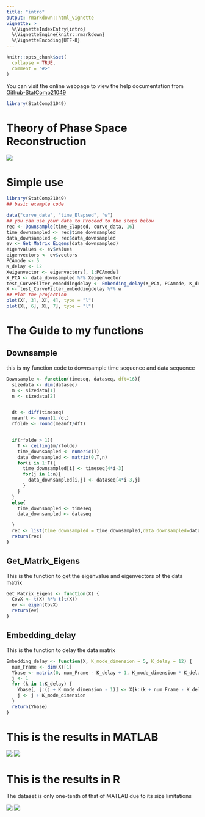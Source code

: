 ```yaml
---
title: "intro"
output: rmarkdown::html_vignette
vignette: >
  %\VignetteIndexEntry{intro}
  %\VignetteEngine{knitr::rmarkdown}
  %\VignetteEncoding{UTF-8}
---
```


```r
knitr::opts_chunk$set(
  collapse = TRUE,
  comment = "#>"
)
```

You can visit the online webpage to view the help documentation from
[Github-StatComp21049](https://rongkangxiong.github.io/StatComp21049)

```r
library(StatComp21049)
```


# Theory of Phase Space Reconstruction
![](https://cdn.jsdelivr.net/gh/RongkangXiong/pic-bed/blog/img/202112201851366.png)



# Simple use

```.r
library(StatComp21049)
## basic example code

data("curve_data", "time_Elapsed", "w")
## you can use your data to Proceed to the steps below
rec <- Downsample(time_Elapsed, curve_data, 16)
time_downsampled <- rec$time_downsampled
data_downsampled <- rec$data_downsampled
ev <- Get_Matrix_Eigens(data_downsampled)
eigenvalues <- ev$values
eigenvectors <- ev$vectors
PCAmode <- 5
K_delay <- 12
Xeigenvector <- eigenvectors[, 1:PCAmode]
X_PCA <- data_downsampled %*% Xeigenvector
test_CurveFilter_embeddingdelay <- Embedding_delay(X_PCA, PCAmode, K_delay)
X <- test_CurveFilter_embeddingdelay %*% w
## Plot the projection
plot(X[, 3], X[, 4], type = "l")
plot(X[, 6], X[, 7], type = "l")
```


# The Guide to my functions


## Downsample

this is my function code to downsample time sequence and data sequence

``` .r
Downsample <- function(timeseq, dataseq, dft=16){
  sizedata <- dim(dataseq)
  m <- sizedata[1]
  n <- sizedata[2]


  dt <- diff(timeseq)
  meanft <- mean(1./dt)
  rfolde <- round(meanft/dft)


  if(rfolde > 1){
    T <- ceiling(m/rfolde)
    time_downsampled <- numeric(T)
    data_downsampled <- matrix(0,T,n)
    for(i in 1:T){
      time_downsampled[i] <- timeseq[4*i-3]
      for(j in 1:n){
        data_downsampled[i,j] <- dataseq[4*i-3,j]
      }
    }
  }
  else{
    time_downsampled <- timeseq
    data_downsampled <- dataseq

  }
  rec <- list(time_downsampled = time_downsampled,data_downsampled=data_downsampled)
  return(rec)
}
```



## Get_Matrix_Eigens
This is the function to get the eigenvalue and eigenvectors of the data matrix

```r
Get_Matrix_Eigens <- function(X) {
  CovX <- t(X) %*% t(t(X))
  ev <- eigen(CovX)
  return(ev)
}
```

## Embedding_delay
This is the function to delay the data matrix

```r
Embedding_delay <- function(X, K_mode_dimension = 5, K_delay = 12) {
  num_Frame <- dim(X)[1]
  Ybase <- matrix(0, num_Frame - K_delay + 1, K_mode_dimension * K_delay)
  j <- 1
  for (k in 1:K_delay) {
    Ybase[, j:(j + K_mode_dimension - 1)] <- X[k:(k + num_Frame - K_delay), 1:K_mode_dimension]
    j <- j + K_mode_dimension
  }
  return(Ybase)
}
```
# This is the results in MATLAB
![](https://cdn.jsdelivr.net/gh/RongkangXiong/pic-bed/blog/img/202112201901769.png)
![](https://cdn.jsdelivr.net/gh/RongkangXiong/pic-bed/blog/img/202112201907918.png)

# This is the results in R

The dataset is only one-tenth of that of MATLAB due to its size limitations


![](https://cdn.jsdelivr.net/gh/RongkangXiong/pic-bed/blog/img/202112201856062.png)
![](https://cdn.jsdelivr.net/gh/RongkangXiong/pic-bed/blog/img/202112201855871.png)


